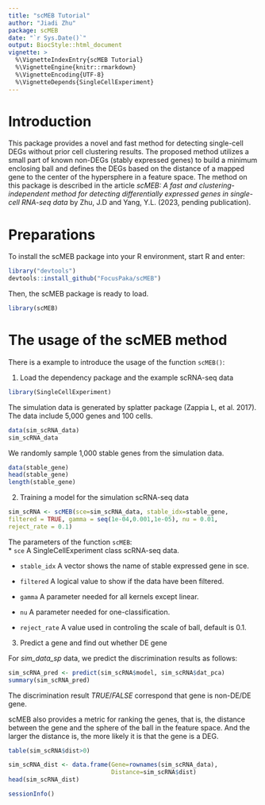 ---
title: "scMEB Tutorial"
author: "Jiadi Zhu"
package: scMEB
date: "`r Sys.Date()`"
output: BiocStyle::html_document
vignette: >
  %\VignetteIndexEntry{scMEB Tutorial}
  %\VignetteEngine{knitr::rmarkdown}
  %\VignetteEncoding{UTF-8}
  %\VignetteDepends{SingleCellExperiment}
---


# Introduction
This package provides a novel and fast method for detecting single-cell DEGs 
without prior cell clustering results. The proposed method utilizes a small 
part of known non-DEGs (stably expressed genes) to build a minimum enclosing 
ball and defines the DEGs based on the distance of a mapped gene to the center 
of the hypersphere in a feature space. The method on this package is described 
in the article *scMEB: A fast and clustering-independent method for detecting 
differentially expressed genes in single-cell RNA-seq data* by Zhu, J.D and 
Yang, Y.L. (2023, pending publication).

# Preparations
To install the scMEB package into your R environment, start R and enter:
```{r, eval=FALSE}
library("devtools")
devtools::install_github("FocusPaka/scMEB")
```

Then, the scMEB package is ready to load.
```{r}
library(scMEB)
```

# The usage of the scMEB method
There is a example to introduce the usage of the function `scMEB()`:

1. Load the dependency package and the example scRNA-seq data
```{r, message = FALSE, warning = FALSE}
library(SingleCellExperiment)
```

The simulation data is generated by splatter package (Zappia L, et al. 2017).
The data include 5,000 genes and 100 cells.
```{r}
data(sim_scRNA_data)
sim_scRNA_data
```

We randomly sample 1,000 stable genes from the simulation data. 
```{r}
data(stable_gene)
head(stable_gene)
length(stable_gene)
```

2. Training a model for the simulation scRNA-seq data
```{r, message = FALSE, warning = FALSE}
sim_scRNA <- scMEB(sce=sim_scRNA_data, stable_idx=stable_gene, 
filtered = TRUE, gamma = seq(1e-04,0.001,1e-05), nu = 0.01, 
reject_rate = 0.1)
```

The parameters of the function `scMEB`:     
*   `sce` A SingleCellExperiment class scRNA-seq data. 

*   `stable_idx` A vector shows the name of stable expressed gene in sce. 

*   `filtered` A logical value to show if the data have been filtered.

*   `gamma` A parameter needed for all kernels except linear. 

*   `nu` A parameter needed for one-classification. 

*   `reject_rate` A value used in controling the scale of ball, default is 0.1. 

3. Predict a gene and find out whether DE gene

For *sim_data_sp* data, we predict the discrimination results as follows:
```{r}
sim_scRNA_pred <- predict(sim_scRNA$model, sim_scRNA$dat_pca)
summary(sim_scRNA_pred)
```
The discrimination result *TRUE*/*FALSE* correspond that gene is non-DE/DE 
gene.

scMEB also provides a metric for ranking the genes, that is, the distance 
between the gene and the sphere of the ball in the feature space. And the 
larger the distance is, the more likely it is that the gene is a DEG.
```{r}
table(sim_scRNA$dist>0)
```

```{r}
sim_scRNA_dist <- data.frame(Gene=rownames(sim_scRNA_data),
                             Distance=sim_scRNA$dist)
head(sim_scRNA_dist)
```

```{r}
sessionInfo()
```


